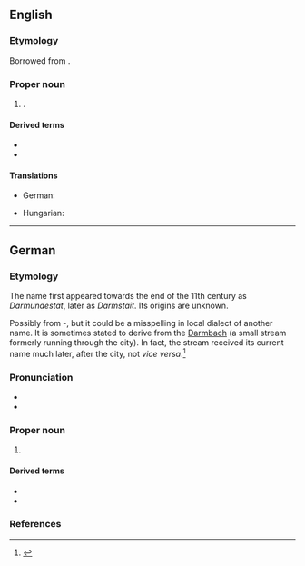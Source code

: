 ==English==
{{wikipedia}}

===Etymology===
Borrowed from {{bor|en|de|Darmstadt}}.

===Proper noun===
{{en-proper noun}}

# {{place|en|independent city|s/Hesse|c/Germany}}.

====Derived terms====
* {{l|en|darmstadtate}}
* {{l|en|darmstadtium}}

====Translations====
{{trans-top|city}}
* German: {{t+|de|Darmstadt|n}}
{{trans-mid}}
* Hungarian: {{t+|hu|Darmstadt}}
{{trans-bottom}}

----

==German==
{{wikipedia|lang=de}}

===Etymology===
The name first appeared towards the end of the 11th century as ''Darmundestat'', later as ''Darmstait''. Its origins are unknown.

Possibly from {{noncog|gml|dar|Dar}}-{{m|gml|mund|t=Boggy Headlands}}, but it could be a misspelling in local dialect of another name. It is sometimes stated to derive from the [[w:Darmbach|Darmbach]] (a small stream formerly running through the city). In fact, the stream received its current name much later, after the city, not ''vice versa''.<ref>{{cite-journal|url=http://www.darmbach.de/Projekt/documents/Wokommterherwowillerhin.pdf|title=Wo kommt er her, wo will er hin?|journal=Darmstädter Echo|date=3 December 2007|accessdate=28 July 2015|lang=de|first=Klaus|last=Honold}}</ref>

===Pronunciation===
* {{IPA|de|/daʁmʃtat/}}
* {{audio|de|De-Darmstadt.ogg|Audio}}

===Proper noun===
{{de-proper noun|toponym}}

# {{place|de|independent city|s/Hesse|c/Germany|t1=Darmstadt}}

====Derived terms====
* {{l|de|Darmstädter}}
* {{l|de|darmstädtisch}}

===References===
<references />